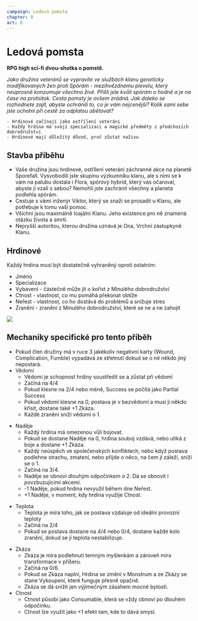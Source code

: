 ```yaml
---
campaign: Ledová pomsta
chapter: 0
act: 0
---
```


# Ledová pomsta

<Heading imageUri="/LP/ScrattCZ_a_squad_of_sci-fi_heroes_heat_death_of_the_universe_hy_472c154b-c146-4e49-b43f-78288b4d7018.png" />

**RPG high sci-fi dvou-shotka o pomstě.**

_Jako družina veteránů se vypravíte ve službách klanu geneticky modifikovaných žen proti Spórám - mezihvězdnému plevelu, který neúprosně konzumuje všechno živé. Přišli jste kvůli spórám o hodně a je na čase na protiútok. Cesta pomsty je ovšem zrádná. Jak daleko se rozhodnete zajít, abyste ochránili to, co je vám nejcenější? Kolik sami sebe jste ochotní při cestě za odplatou obětovat?_

    - Hrdinové začínají jako ostřílení veteráni
    - Každý hrdina má svojí specializaci a magické předměty z předchozích dobrodružství
    - Hrdinové mají důležitý důvod, proč zůstat naživu

## Stavba příběhu

-   Vaše družina jsou hrdinové, ostřílení veterání záchranné akce na planetě Sporefall. Vysvobodili jste skupinu výzkumníku klanu, ale s nimi se k vám na palubu dostala i Flora, spórový hybrid, který vás očaroval, abyste jí vzali s sebou? Nemohli jste zachránit všechny a planeta podlehla spórám.
-   Cestuje s vámi inženýr Viktor, který se snaží se prosadit u Klanu, ale potřebuje k tomu vaší pomoc.
-   Všichni jsou maximálně loajální Klanu. Jeho existence pro ně znamená otázku života a smrti.
-   Nejvyšší autoritou, kterou družina uznává je Ona, Vrchní zástupkyně Klanu.

## Hrdinové

Každý hrdina musí být dostatečně vyhraněný oproti ostatním:

-   Jméno
-   Specializace
-   Vybavení - částečně může jít o kořist z Minulého dobrodružství
-   Ctnost - vlastnost, co mu pomáhá překonat obtíže
-   Neřest - vlastnost, co ho dostává do problémů a snižuje stres
-   Zranění - zranění z Minulého dobrodružství, které se ne a ne zahojit

![](/LP/WarTourist_cyberpunk_balcony_gun_fight_syd_mead_c93441f4-81c0-4215-bf7a-d9c0cd652f0d.png)

## Mechaniky specifické pro tento příběh

-   Pokud člen družiny má v ruce 3&nbsp;jakékoliv negativní karty (Wound, Complication, Fumble) vypadává ze střetnutí dokud se o ně někdo jiný nepostará.
-   Vědomí
    -   Vědomí je schopnost hrdiny soustředit se a zůstat při vědomí
    -   Začíná na 4/4
    -   Pokud klesne na 2/4 nebo méně, Success se počítá jako Partial Success
    -   Pokud vědomí klesne na 0, postava je v bezvědomí a musí ji někdo křísit, dostane také +1&nbsp;Zkáza.
    -   Každé zranění sníží vědomí o 1.


<div className="flex flex-row flex-wrap gap-2 my-2">
    <Effect {...effects[0]} className="not-prose drop-shadow-md print:drop-shadow-none print:filter-none" />
    <Effect {...effects[1]} className="not-prose drop-shadow-md print:drop-shadow-none print:filter-none" />
</div>

-   Naděje
    -   Každý hrdina má omezenou vůli bojovat.
    -   Pokud se dostane Naděje na 0, hrdina souboj vzdává, nebo utíká z boje a dostane +1&nbsp;Zkáza.
    -   Každý neúspěch ve společenských konfliktech, nebo když postava podlehne strachu, zmatení, nebo přijde o něco, na čem jí záleží, sníží se o 1.
    -   Začíná na 3/4.
    -   Naděje se obnoví dlouhým odpočinkem o 2. Dá se obnovit i povzbuzujícími akcemi.
    -   -1&nbsp;Naděje, pokud hrdina nevyužil během dne Neřest.
    -   +1&nbsp;Naděje, v moment, kdy hrdina využije Ctnost.

<div className="flex flex-row flex-wrap gap-2 my-2">
    <Effect {...effects[2]} className="not-prose drop-shadow-md print:drop-shadow-none print:filter-none" />
    <Effect {...effects[3]} className="not-prose drop-shadow-md print:drop-shadow-none print:filter-none" />
</div>

-   Teplota
    -   Teplota je míra toho, jak se postava vzdaluje od ideální provozní teploty
    -   Začíná na 2/4
    -   Pokud se postava dostane na 4/4 nebo 0/4, dostane každé kolo zranění, dokud se jí teplota nestabilizuje.

<div className="flex flex-row flex-wrap gap-2 my-2">
    <Effect {...effects[4]} className="not-prose drop-shadow-md print:drop-shadow-none print:filter-none" />
</div>

-   Zkáza
    -   Zkáza je míra podlehnutí temným myšlenkám a zároveň míra transformace v příšeru.
    -   Začíná na 0/6.
    -   Pokud se Zkáza naplní, Hrdina se změní v Monstrum a ze Zkázy se stane Vykoupení, které funguje přesně opačně.
    -   Zkáza se dá snížit jen výjimečným zásahem mocné bytosti.
-   Ctnost
    -   Ctnost působí jako Consumable, která se vždy obnoví po dlouhém odpočinku.
    -   Ctnost lze využít jako +1&nbsp;efekt tam, kde to dává smysl.
